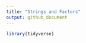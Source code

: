```yaml
---
title: "Strings and Factors"
output: github_document
---
```


```r
library(tidyverse)
```










